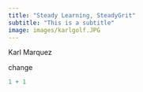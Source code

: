 ```yaml
---
title: "Steady Learning, SteadyGrit"
subtitle: "This is a subtitle"
image: images/karlgolf.JPG
---
```


Karl Marquez

change

```r
1 + 1
```

